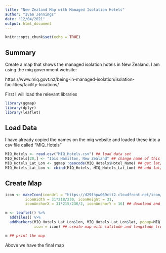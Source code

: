 ```yaml
---
title: "New Zealand Map with Managed Isolation Hotels"
author: "Ivan Jennings"
date: "12/04/2021"
output: html_document
---
```


```r
knitr::opts_chunk$set(echo = TRUE)
```

## Summary

Create a map that shows the managed isolation hotels in New Zealand. I am using the miq government website:

https://www.miq.govt.nz/being-in-managed-isolation/isolation-facilities/facility-locations/

First I will load the relevant libraries

```r
library(ggmap)
library(dplyr)
library(leaflet)
```

## Load Data

I have already copied the names on the miq website and loaded these into a csv file called "MIQ_Hotels"

```r
MIQ_Hotels <- read.csv("MIQ_Hotels.csv") ## load data set
MIQ_Hotels[20,] <- "Ibis Hamilton, New Zealand" ## change name of this hotel as there is another hotel with the same name elswhere
MIQ_Hotels_Lat_Lon <- ggmap::geocode(MIQ_Hotels$Hotel_Name) ## get lat/lon data from location
MIQ_Hotels_Lat_Lon <- cbind(MIQ_Hotels, MIQ_Hotels_Lat_Lon) ## add lat/lon data to the data frame with hotel names
```

## Create Map

```r
icon <- makeIcon(iconUrl = "https://d29fhpw069ctt2.cloudfront.net/icon/image/73389/preview.svg",
         iconWidth = 31*218/230, iconHeight = 31,
         iconAnchorX = 31*215/230/2, iconAnchorY = 16) ## download and create icon based on image from website

m <- leaflet() %>%
  addTiles() %>%
  addMarkers(MIQ_Hotels_Lat_Lon$lon, MIQ_Hotels_Lat_Lon$lat, popup=MIQ_Hotels_Lat_Lon$Hotel_Name, clusterOptions = markerClusterOptions(),
             icon = icon) ## create map with latitude and longitude from the MIQ hotel list

m ## print the map
```

Above we have the final map